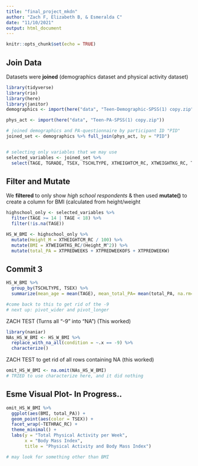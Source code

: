 ```yaml
---
title: "final_project_mkdn"
author: "Zach F, Elizabeth B, & Esmeralda C"
date: "11/10/2021"
output: html_document
---
```


```r
knitr::opts_chunk$set(echo = TRUE)
```

## Join Data
Datasets were **joined** (demographics dataset and physical activity dataset)
```r
library(tidyverse)
library(rio)
library(here)
library(janitor)
demographics <- import(here("data", "Teen-Demographic-SPSS(1) copy.zip"))

phys_act <- import(here("data", "Teen-PA-SPSS(1) copy.zip"))

# joined demographics and PA-questionnaire by participant ID "PID"
joined_set <- demographics %>% full_join(phys_act, by = "PID")


# selecting only variables that we may use
selected_variables <- joined_set %>% 
  select(TAGE, TGRADE, TSEX, TSCHLTYPE, XTHEIGHTCM_RC, XTWEIGHTKG_RC, TETHRAC_RC, TPMPABAD, TPMPAWANT, TPMPAUPST, TPMPAIMPT, XTPREDWEEKS, XTPREDWEEKOFS, XTPREDWEEKW)
```

## Filter and Mutate
We **filtered** to only show _high school respondents_ & then used **mutate()**
to create a column for BMI (calculated from height/weight
```r
highschool_only <- selected_variables %>% 
  filter(TAGE >= 14 | TAGE < 18) %>% 
  filter(!is.na(TAGE))

HS_W_BMI <- highschool_only %>% 
  mutate(Height_M = XTHEIGHTCM_RC / 100) %>% 
  mutate(BMI = XTWEIGHTKG_RC/(Height_M^2)) %>%
  mutate(total_PA = XTPREDWEEKS + XTPREDWEEKOFS + XTPREDWEEKW)
```

## Commit 3
```r
HS_W_BMI %>%
  group_by(TSCHLTYPE, TSEX) %>%
  summarize(mean_age = mean(TAGE), mean_total_PA= mean(total_PA, na.rm= TRUE))

#come back to this to get rid of the -9
# next up: pivot_wider and pivot_longer
```

ZACH TEST (Turns all "-9" into "NA") (This worked)
```r
library(naniar)
NAs_HS_W_BMI <- HS_W_BMI %>% 
  replace_with_na_all(condition = ~.x == -9) %>% 
  characterize()
```

ZACH TEST to get rid of all rows containing NA (this worked)
```r
omit_HS_W_BMI <- na.omit(NAs_HS_W_BMI)
# TRIED to use characterize here, and it did nothing
```
## Esme Visual Plot- In Progress..
```r
omit_HS_W_BMI %>% 
  ggplot(aes(BMI, total_PA)) +
  geom_point(aes(color = TSEX)) +
  facet_wrap(~TETHRAC_RC) +
  theme_minimal() +
  labs(y = "Total Physical Activity per Week",
       x = "Body Mass Index",
       title = "Physical Activity and Body Mass Index")

# may look for something other than BMI
```


